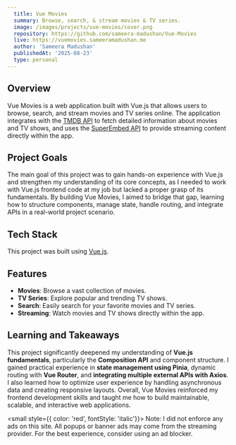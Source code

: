 ```yaml
---
  title: Vue Movies
  summary: Browse, search, & stream movies & TV series.
  image: /images/projects/vue-movies/cover.png
  repository: https://github.com/sameera-madushan/Vue-Movies
  live: https://vuemovies.sameeramadushan.me
  author: 'Sameera Madushan'
  publishedAt: '2025-08-23'
  type: personal
---
```


## Overview

Vue Movies is a web application built with Vue.js that allows users to browse, search, and stream movies and TV series online. The application integrates with the [TMDB API](https://www.themoviedb.org) to fetch detailed information about movies and TV shows, and uses the [SuperEmbed API](https://www.superembed.stream) to provide streaming content directly within the app.

## Project Goals

The main goal of this project was to gain hands-on experience with Vue.js and strengthen my understanding of its core concepts, as I needed to work with Vue.js frontend code at my job but lacked a proper grasp of its fundamentals. By building Vue Movies, I aimed to bridge that gap, learning how to structure components, manage state, handle routing, and integrate APIs in a real-world project scenario.

## Tech Stack

This project was built using [Vue.js](https://vuejs.org).

## Features

- **Movies**: Browse a vast collection of movies.  
- **TV Series**: Explore popular and trending TV shows.  
- **Search**: Easily search for your favorite movies and TV series.  
- **Streaming**: Watch movies and TV shows directly within the app.

## Learning and Takeaways

This project significantly deepened my understanding of **Vue.js fundamentals**, particularly the **Composition API** and component structure. I gained practical experience in **state management using Pinia**, dynamic routing with **Vue Router**, and **integrating multiple external APIs with Axios**. I also learned how to optimize user experience by handling asynchronous data and creating responsive layouts. Overall, Vue Movies reinforced my frontend development skills and taught me how to build maintainable, scalable, and interactive web applications.


<small style={{ color: 'red', fontStyle: 'italic'}}>
  Note: I did not enforce any ads on this site. All popups or banner ads may come from the streaming provider. For the best experience, consider using an ad blocker.
</small>